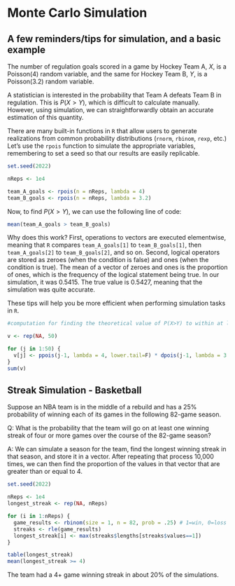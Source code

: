 # Monte Carlo Simulation 
 
## A few reminders/tips for simulation, and a basic example

The number of regulation goals scored in a game by Hockey Team A, $X$, is a Poisson(4) random variable, and the same for Hockey Team B, $Y$, is a Poisson(3.2) random variable.

A statistician is interested in the probability that Team A defeats Team B in regulation. This is $P(X > Y)$, which is difficult to calculate manually. However, using simulation, we can straightforwardly obtain an accurate estimation of this quantity.

There are many built-in functions in `R` that allow users to generate realizations from common probability distributions (`rnorm`, `rbinom`, `rexp`, etc.) Let's use the `rpois` function to simulate the appropriate variables, remembering to set a seed so that our results are easily replicable.
 
```r
set.seed(2022)

nReps <- 1e4

team_A_goals <- rpois(n = nReps, lambda = 4)
team_B_goals <- rpois(n = nReps, lambda = 3.2)
```

Now, to find $P(X > Y)$, we can use the following line of code:

```r
mean(team_A_goals > team_B_goals)
```

Why does this work? First, operations to vectors are executed elementwise, meaning that `R` compares `team_A_goals[1]` to `team_B_goals[1]`, then `team_A_goals[2]` to `team_B_goals[2]`, and so on. Second, logical operators are stored as zeroes (when the condition is false) and ones (when the condition is true). The mean of a vector of zeroes and ones is the proportion of ones, which is the frequency of the logical statement being true. In our simulation, it was 0.5415. The true value is 0.5427, meaning that the simulation was quite accurate.

These tips will help you be more efficient when performing simulation tasks in `R`.

```r
#computation for finding the theoretical value of P(X>Y) to within at least 7 decimal points. There's probably an easier way to do this.

v <- rep(NA, 50)

for (j in 1:50) {
  v[j] <- ppois(j-1, lambda = 4, lower.tail=F) * dpois(j-1, lambda = 3.2)
}
sum(v)
```

## Streak Simulation - Basketball

Suppose an NBA team is in the middle of a rebuild and has a 25% probability of winning each of its games in the following 82-game season.

Q: What is the probability that the team will go on at least one winning streak of four or more games over the course of the 82-game season?

A: We can simulate a season for the team, find the longest winning streak in that season, and store it in a vector. After repeating that process 10,000 times, we can then find the proportion of the values in that vector that are greater than or equal to 4.

```r
set.seed(2022)

nReps <- 1e4
longest_streak <- rep(NA, nReps)

for (i in 1:nReps) {
  game_results <- rbinom(size = 1, n = 82, prob = .25) # 1=win, 0=loss
  streaks <- rle(game_results)
  longest_streak[i] <- max(streaks$lengths[streaks$values==1])
}

table(longest_streak)
mean(longest_streak >= 4)
```

<!-- https://stackoverflow.com/questions/28731582/maximum-consecutive-repeats-in-a-vector-in-r -->

The team had a 4+ game winning streak in about 20% of the simulations. 
